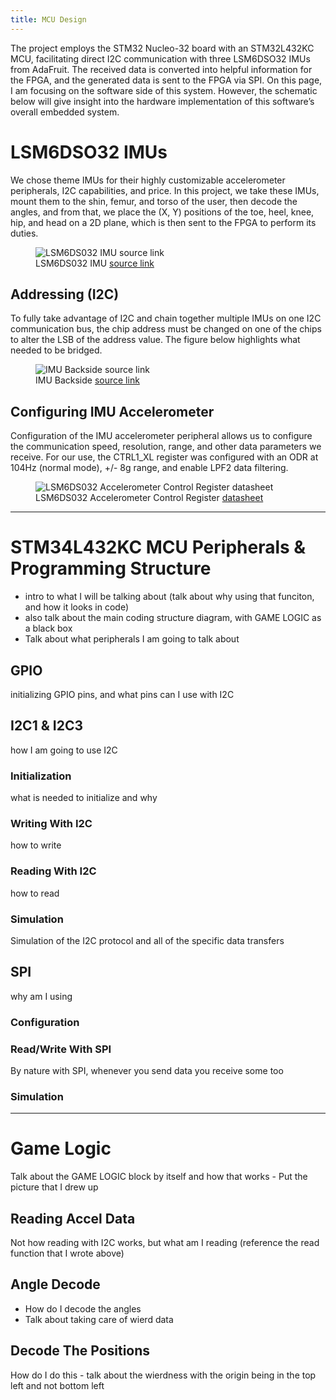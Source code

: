 ```yaml
---
title: MCU Design
---
```

The project employs the STM32 Nucleo-32 board with an STM32L432KC MCU, facilitating direct I2C communication with three LSM6DSO32 IMUs from AdaFruit. The received data is converted into helpful information for the FPGA, and the generated data is sent to the FPGA via SPI. On this page, I am focusing on the software side of this system. However, the schematic below will give insight into the hardware implementation of this software's overall embedded system.

# LSM6DSO32 IMUs
We chose theme IMUs for their highly customizable accelerometer peripherals, I2C capabilities, and price. In this project, we take these IMUs, mount them to the shin, femur, and torso of the user, then decode the angles, and from that, we place the (X, Y) positions of the toe, heel, knee, hip, and head on a 2D plane, which is then sent to the FPGA to perform its duties.

![LSM6DS032 IMU [source link](https://learn.adafruit.com/assets/85936)](images/imu_front.jpeg)

## Addressing (I2C)
To fully take advantage of I2C and chain together multiple IMUs on one I2C communication bus, the chip address must be changed on one of the chips to alter the LSB of the address value. The figure below highlights what needed to be bridged.

![IMU Backside [source link](https://learn.adafruit.com/lsm6dsox-and-ism330dhc-6-dof-imu)](images/imu_back.jpeg)

## Configuring IMU Accelerometer
Configuration of the IMU accelerometer peripheral allows us to configure the communication speed, resolution, range, and other data parameters we receive. For our use, the CTRL1_XL register was configured with an ODR at 104Hz (normal mode), +/- 8g range, and enable LPF2 data filtering.

![LSM6DS032 Accelerometer Control Register [datasheet](https://www.st.com/resource/en/datasheet/lsm6dso32.pdf)](images/ctrl1_xl.jpeg)

----------------------------------------------------------

# STM34L432KC MCU Peripherals & Programming Structure
- intro to what I will be talking about (talk about why using that funciton, and how it looks in code)
- also talk about the main coding structure diagram, with GAME LOGIC as a black box
- Talk about what peripherals I am going to talk about

## GPIO
initializing GPIO pins, and what pins can I use with I2C

## I2C1 & I2C3
how I am going to use I2C

### Initialization
what is needed to initialize and why

### Writing With I2C
how to write

### Reading With I2C
how to read

### Simulation
Simulation of the I2C protocol and all of the specific data transfers

## SPI
why am I using

### Configuration


### Read/Write With SPI
By nature with SPI, whenever you send data you receive some too

### Simulation


----------------------------------------------------------

# Game Logic
Talk about the GAME LOGIC block by itself and how that works
- Put the picture that I drew up

## Reading Accel Data
Not how reading with I2C works, but what am I reading (reference the read function that I wrote above)

## Angle Decode
- How do I decode the angles
- Talk about taking care of wierd data

## Decode The Positions
How do I do this
- talk about the wierdness with the origin being in the top left and not bottom left
